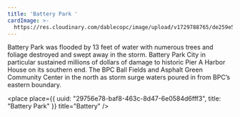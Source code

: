 ```yaml
---
title: 'Battery Park '
cardImage: >-
  https://res.cloudinary.com/dablecopc/image/upload/v1729788765/de259e5dd1b702bb271a19f3b895cd80--battery-park-hurricane-sandy_hapunu.jpg
---
```


Battery Park was flooded by 13 feet of water with numerous trees and foliage destroyed and swept away in the storm.  Battery Park City in particular sustained millions of dollars of damage to historic Pier A Harbor House on its southern end. The BPC Ball Fields and Asphalt Green Community Center in the north as storm surge waters poured in from BPC’s eastern boundary.

<place
  place={{
    uuid: "29756e78-baf8-463c-8d47-6e0584d6fff3",
    title: "Battery Park"
  }}
  title="Battery"
/>
